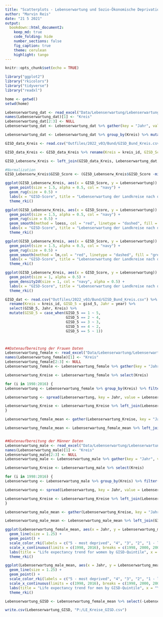 ```yaml
---
title: "Scatterplots - Lebenserwartung und Sozio-Ökonomische Deprivation"
author: "Marvin Reis"
date: "21 5 2021"
output:
  bookdown::html_document2:
    keep_md: true
    code_folding: hide
    number_sections: false
    fig_caption: true
    theme: cerulean
    highlight: tango
---
```


```r
knitr::opts_chunk$set(echo = TRUE)

library("ggplot2")
library("rkicolors")
library("tidyverse")
library("readxl")

home <- getwd()
setwd(home)
```


```r
Lebenserwartung_dat <- read_excel("Data/Lebenserwartung/Lebenserwartung_17_18_19.xlsx", skip = 1, sheet = "Daten")
names(Lebenserwartung_dat)[1] <- "Kreis"
Lebenserwartung_dat[2:3] <- NULL
Lebenserwartung_dat <- Lebenserwartung_dat %>% gather(key = "Jahr", value = "Value" , -"Kreis", convert=T, na.rm = T) %>% mutate(Kreis = as.numeric(Kreis))

Lebenserwartung_dat <- Lebenserwartung_dat %>% group_by(Kreis) %>% mutate(Lebenserwartung = mean(Value)) %>% ungroup() %>% filter(Jahr == 2018) %>% select(-Jahr, -Value)

GISD_data_Kreis <- read.csv("Outfiles/2022_v03/Bund/GISD_Bund_Kreis.csv") %>% filter(year == 2018)

GISD_data_Kreis <- GISD_data_Kreis %>% rename(Kreis = kreis_id, GISD_Score = gisd_score) %>% select(Kreis, GISD_Score) %>% distinct(Kreis, .keep_all = TRUE) %>% unique()

GISD_Lebenserw_Kreis <- left_join(GISD_data_Kreis, Lebenserwartung_dat, by = "Kreis")
```

```r
#Normalization
GISD_Lebenserw_Kreis$GISD_Score <- (GISD_Lebenserw_Kreis$GISD_Score -min(GISD_Lebenserw_Kreis$GISD_Score ))/(max(GISD_Lebenserw_Kreis$GISD_Score )-min(GISD_Lebenserw_Kreis$GISD_Score ))
```

```r
ggplot(GISD_Lebenserw_Kreis, aes(x = GISD_Score, y = Lebenserwartung)) +
  geom_point(size = 1.5, alpha = 0.5, col = "navy") +
  geom_rug(size = 0.5) + 
  labs(x = "GISD-Score", title = "Lebenserwartung der Landkreise nach dem GISD", subtitle = "auf Basis 2018", y = "Lebenserwartung in Jahren") +
  theme_rki()
```

```r
ggplot(GISD_Lebenserw_Kreis, aes(x = GISD_Score, y = Lebenserwartung)) +
  geom_point(size = 1.5, alpha = 0.5, col = "navy") +
  geom_rug(size = 0.5) +
  geom_smooth(method = loess, col = "red", linetype = "dashed", fill = "grey50", alpha = 0.5) +
  labs(x = "GISD-Score", title = "Lebenserwartung der Landkreise nach dem GISD", subtitle =  "auf Basis 2018, mit Regressionslinie (Loess)", y = "Lebenserwartung in Jahren") +
  theme_rki()
```

```r
ggplot(GISD_Lebenserw_Kreis, aes(x = GISD_Score, y = Lebenserwartung)) +
  geom_point(size = 1.5, alpha = 0.5, col = "navy") +
  geom_rug(size = 0.5) +
  geom_smooth(method = lm,col = "red", linetype = "dashed", fill = "grey50", alpha = 0.5) +
  labs(x = "GISD-Score", title = "Lebenserwartung der Landkreise nach dem GISD", subtitle = "auf Basis 2018, mit Regressionslinie (Linear)", y = "Lebenserwartung in Jahren") +
  theme_rki()
```

```r
ggplot(GISD_Lebenserw_Kreis, aes(x = GISD_Score, y = Lebenserwartung)) +
  geom_point(size = 1, alpha = 0.5) +
  geom_density2d(size = 1, col = "navy", alpha = 0.5) +
  labs(x = "GISD-Score", title = "Lebenserwartung der Landkreise nach dem GISD (Density)", subtitle = "auf Basis 2018", y = "Lebenserwartung in Jahren") +
  theme_rki()
```


```r
GISD_dat <- read.csv("Outfiles/2022_v03/Bund/GISD_Bund_Kreis.csv") %>% 
  rename(Kreis = kreis_id, GISD_5 = gisd_5, Jahr = year) %>% 
  select(GISD_5, Jahr, Kreis) %>% 
  mutate(GISD_5 = case_when(GISD_5 == 1 ~ 5,
                            GISD_5 == 2 ~ 4,
                            GISD_5 == 3 ~ 3,
                            GISD_5 == 4 ~ 2,
                            GISD_5 == 5 ~ 1))



##Datenaufbereitung der Frauen Daten
Lebenserwartung_female <- read_excel("Data/Lebenserwartung/Lebenserwartung_female_97_17.xlsx", skip = 1, sheet = "Daten")
names(Lebenserwartung_female)[1] <- "Kreis"
Lebenserwartung_female[2:3] <- NULL
Lebenserwartung_female <- Lebenserwartung_female %>% gather(key = "Jahr", value = "Value" , -"Kreis", convert=T, na.rm = T) %>% mutate(Kreis = as.numeric(Kreis))

Lebenserwartung_Kreise <- Lebenserwartung_female %>% select(Kreis)

for (i in 1998:2016) {
Lebenserwartung <- Lebenserwartung_female %>% group_by(Kreis) %>% filter(Jahr == i | Jahr == i+1 | Jahr == i-1) %>% mutate(Lebenserwartung_adj = mean(Value)) %>% ungroup() %>% filter(Jahr == i) %>% select(-Value)

Lebenserwartung <- spread(Lebenserwartung, key = Jahr, value = Lebenserwartung_adj)

Lebenserwartung_Kreise <- Lebenserwartung_Kreise %>% left_join(Lebenserwartung, by = c("Kreis"))
}

Lebenserwartung_female_mean <- gather(Lebenserwartung_Kreise, key = "Jahr", value = "Lebenserwartung_adj", 2:20) %>% mutate(Jahr = as.numeric(Jahr))

Lebenserwartung_female_mean <- Lebenserwartung_female_mean %>% left_join(GISD_dat, by = c("Kreis", "Jahr")) %>% group_by(GISD_5, Jahr) %>% mutate(Lebenserwartung_mean = mean(Lebenserwartung_adj)) %>% ungroup()


##Datenaufbereitung der Männer Daten
Lebenserwartung_male <- read_excel("Data/Lebenserwartung/Lebenserwartung_male_97_17.xlsx", skip = 1, sheet = "Daten")
names(Lebenserwartung_male)[1] <- "Kreis"
Lebenserwartung_male[2:3] <- NULL
Lebenserwartung_male <- Lebenserwartung_male %>% gather(key = "Jahr", value = "Value" , -"Kreis", convert=T, na.rm = T) %>% mutate(Kreis = as.numeric(Kreis))

Lebenserwartung_Kreise <- Lebenserwartung_male %>% select(Kreis)

for (i in 1998:2016) {
Lebenserwartung <- Lebenserwartung_male %>% group_by(Kreis) %>% filter(Jahr == i | Jahr == i+1 | Jahr == i-1) %>% mutate(Lebenserwartung_adj = mean(Value)) %>% ungroup() %>% filter(Jahr == i) %>% select(-Value)

Lebenserwartung <- spread(Lebenserwartung, key = Jahr, value = Lebenserwartung_adj)

Lebenserwartung_Kreise <- Lebenserwartung_Kreise %>% left_join(Lebenserwartung, by = c("Kreis"))
}

Lebenserwartung_male_mean <- gather(Lebenserwartung_Kreise, key = "Jahr", value = "Lebenserwartung_adj", 2:20) %>% mutate(Jahr = as.numeric(Jahr))

Lebenserwartung_male_mean <- Lebenserwartung_male_mean %>% left_join(GISD_dat, by = c("Kreis", "Jahr")) %>% group_by(GISD_5, Jahr) %>% mutate(Lebenserwartung_mean = mean(Lebenserwartung_adj)) %>% ungroup()
```

```r
ggplot(Lebenserwartung_female_mean, aes(x = Jahr, y = Lebenserwartung_mean, col = as.factor(GISD_5))) +
  geom_line(size = 1.25) +
  geom_point() +
  scale_color_rki(labels = c("5 - most deprived", "4", "3", "2", "1 - least deprived"), guide = guide_legend(reverse=TRUE)) +
  scale_x_continuous(limits = c(1998, 2016), breaks = c(1998, 2000, 2002, 2004, 2006, 2008, 2010, 2012, 2014, 2016), labels = c("1997/1999", "1999/2001", "2001/2003", "2003/2005", "2005/2007", "2007/2009", "2009/2011", "2011/2013", "2013/2015", "2015/2017"), guide = guide_axis(angle = -22.25)) +
  labs(title = "Life expectancy trend for women by GISD-Quintile", x = "Year", y = "avg. life expectancy in years", col = "GISD-Quintile") +
  theme_rki()
```

```r
ggplot(Lebenserwartung_male_mean, aes(x = Jahr, y = Lebenserwartung_mean, col = as.factor(GISD_5))) +
  geom_line(size = 1.25) +
  geom_point() +
  scale_color_rki(labels = c("5 - most deprived", "4", "3", "2", "1 - least deprived"), guide = guide_legend(reverse=TRUE)) +
  scale_x_continuous(limits = c(1998, 2016), breaks = c(1998, 2000, 2002, 2004, 2006, 2008, 2010, 2012, 2014, 2016), labels = c("1997/1999", "1999/2001", "2001/2003", "2003/2005", "2005/2007", "2007/2009", "2009/2011", "2011/2013", "2013/2015", "2015/2017"), guide = guide_axis(angle = -22.25)) +
  labs(title = "Life expectancy trend for men by GISD-Quintile", x = "Year", y = "avg. life expectancy in years", col = "GISD-Quintile") +
  theme_rki()
```


```r
Lebenserwartung_GISD <- Lebenserwartung_female_mean %>% select(-Lebenserwartung_adj) %>% rename(LE_Mean_Female = Lebenserwartung_mean) %>% left_join(Lebenserwartung_male_mean, by = c("Kreis", "Jahr", "GISD_5") )%>% select(-Lebenserwartung_adj) %>% rename(LE_Mean_Male = Lebenserwartung_mean) %>% distinct()

write.csv(Lebenserwartung_GISD, "P:/LE_Kreise_GISD.csv")
```